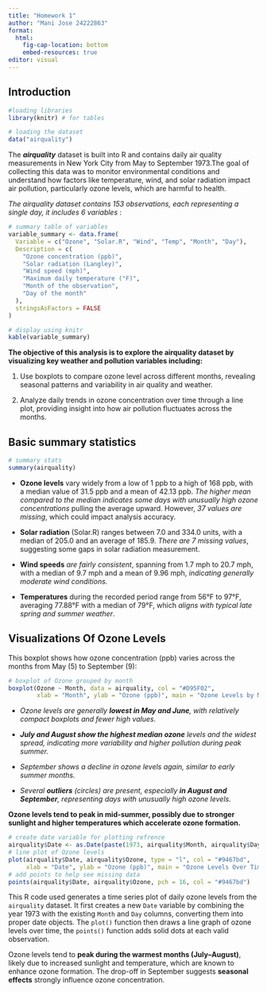 ```yaml
---
title: "Homework 1"
author: "Mani Jose 24222863"
format: 
  html:
    fig-cap-location: bottom
    embed-resources: true
editor: visual
---
```


## Introduction

```r
#loading libraries
library(knitr) # for tables
```

```r
# loading the dataset
data("airquality")
```

The ***airquality*** dataset is built into R and contains daily air quality measurements in New York City from May to September 1973.The goal of collecting this data was to monitor environmental conditions and understand how factors like temperature, wind, and solar radiation impact air pollution, particularly ozone levels, which are harmful to health.

*The airquality dataset contains 153 observations, each representing a single day, it includes 6 variables* :

```r
# summary table of variables
variable_summary <- data.frame(
  Variable = c("Ozone", "Solar.R", "Wind", "Temp", "Month", "Day"),
  Description = c(
    "Ozone concentration (ppb)",
    "Solar radiation (Langley)",
    "Wind speed (mph)",
    "Maximum daily temperature (°F)",
    "Month of the observation",
    "Day of the month"
  ),
  stringsAsFactors = FALSE
)

# display using knitr
kable(variable_summary)
```

**The objective of this analysis is to explore the airquality dataset by visualizing key weather and pollution variables including:**

1.  Use boxplots to compare ozone level across different months, revealing seasonal patterns and variability in air quality and weather.

2.  Analyze daily trends in ozone concentration over time through a line plot, providing insight into how air pollution fluctuates across the months.

## Basic summary statistics

```r
# summary stats
summary(airquality)
```

-   **Ozone levels** vary widely from a low of 1 ppb to a high of 168 ppb, with a median value of 31.5 ppb and a mean of 42.13 ppb. *The higher mean compared to the median indicates some days with unusually high ozone concentrations* pulling the average upward. However, *37 values are missing*, which could impact analysis accuracy.

-   **Solar radiation** (Solar.R) ranges between 7.0 and 334.0 units, with a median of 205.0 and an average of 185.9. *There are 7 missing values*, suggesting some gaps in solar radiation measurement.

-   **Wind speeds** *are fairly consistent*, spanning from 1.7 mph to 20.7 mph, with a median of 9.7 mph and a mean of 9.96 mph, *indicating generally moderate wind conditions.*

-   **Temperatures** during the recorded period range from 56°F to 97°F, averaging 77.88°F with a median of 79°F, which *aligns with typical late spring and summer weather*.

## Visualizations Of Ozone Levels

This boxplot shows how ozone concentration (ppb) varies across the months from May (5) to September (9):

```r
# boxplot of Ozone grouped by month
boxplot(Ozone ~ Month, data = airquality, col = "#D95F02",
        xlab = "Month", ylab = "Ozone (ppb)", main = "Ozone Levels by Month")
```

-   *Ozone levels are generally **lowest in May and June**, with relatively compact boxplots and fewer high values.*

-   ***July and August show the highest median ozone** levels and the widest spread, indicating more variability and higher pollution during peak summer.*

-   *September shows a decline in ozone levels again, similar to early summer months.*

-   *Several **outliers** (circles) are present, especially **in August and September**, representing days with unusually high ozone levels.*

**Ozone levels tend to peak in mid-summer, possibly due to stronger sunlight and higher temperatures which accelerate ozone formation.**

```r
# create date variable for plotting refrence
airquality$Date <- as.Date(paste(1973, airquality$Month, airquality$Day, sep = "-"))
# line plot of Ozone levels
plot(airquality$Date, airquality$Ozone, type = "l", col = "#9467bd",
     xlab = "Date", ylab = "Ozone (ppb)", main = "Ozone Levels Over Time")
# add points to help see missing data
points(airquality$Date, airquality$Ozone, pch = 16, col = "#9467bd")
```

This R code used generates a time series plot of daily ozone levels from the `airquality` dataset. It first creates a new `Date` variable by combining the year 1973 with the existing `Month` and `Day` columns, converting them into proper date objects. The `plot()` function then draws a line graph of ozone levels over time, the `points()` function adds solid dots at each valid observation.

Ozone levels tend to **peak during the warmest months (July–August)**, likely due to increased sunlight and temperature, which are known to enhance ozone formation. The drop-off in September suggests **seasonal effects** strongly influence ozone concentration.
